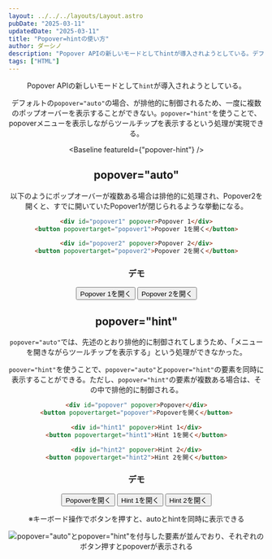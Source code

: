 ```yaml
---
layout: ../../../layouts/Layout.astro
pubDate: "2025-03-11"
updatedDate: "2025-03-11"
title: "Popover=hintの使い方"
author: ダーシノ
description: "Popover APIの新しいモードとしてhintが導入されようとしている。デフォルトのpopover=autoの場合、が排他的に制御されるため、一度に複数のポップオーバーを表示することができない。popover=hintを使うことで、popoverメニューを表示しながらツールチップを表示するという処理が実現できる。"
tags: ["HTML"]
---
```



<Header {...frontmatter} />

Popover APIの新しいモードとして`hint`が導入されようとしている。

デフォルトの`popover="auto"`の場合、が排他的に制御されるため、一度に複数のポップオーバーを表示することができない。`popover="hint"`を使うことで、popoverメニューを表示しながらツールチップを表示するという処理が実現できる。

<Baseline featureId={"popover-hint"} />

## popover="auto"

以下のようにポップオーバーが複数ある場合は排他的に処理され、Popover2を開くと、すでに開いていたPopover1が閉じられるような挙動になる。
```html
<div id="popover1" popover>Popover 1</div>
<button popovertarget="popover1">Popover 1を開く</button>

<div id="popover2" popover>Popover 2</div>
<button popovertarget="popover2">Popover 2を開く</button>
```

### デモ

<seciton id="demo1">
  <div class="popover" id="popover1" popover="auto" style="position-anchor: --popover1;">Popover 1</div>
  <button popovertarget="popover1" style="anchor-name: --popover1;">Popover 1を開く</button>

  <div class="popover" id="popover2" popover="auto" style="position-anchor: --popover2;">Popover 2</div>
  <button popovertarget="popover2" style="anchor-name: --popover2;">Popover 2を開く</button>
</seciton>

## popover="hint"

`popover="auto"`では、先述のとおり排他的に制御されてしまうため、「メニューを開きながらツールチップを表示する」という処理ができなかった。

`poover="hint"`を使うことで、`popover="auto"`と`popover="hint"`の要素を同時に表示することができる。ただし、`popover="hint"`の要素が複数ある場合は、その中で排他的に制御される。

```html
<div id="popover" popover>Popover</div>
<button popovertarget="popover">Popoverを開く</button>

<div id="hint1" popover>Hint 1</div>
<button popovertarget="hint1">Hint 1を開く</button>

<div id="hint2" popover>Hint 2</div>
<button popovertarget="hint2">Hint 2を開く</button>
```

### デモ

<seciton id="demo2">
  <div class="popover" id="popoverinhint" popover="auto" style="position-anchor: --popover3;">Popover</div>
  <button popovertarget="popoverinhint" style="anchor-name: --popover3;">Popoverを開く</button>

  <div class="popover" id="hint1" popover="hint" style="position-anchor: --hint1;">Hint 1</div>
  <button popovertarget="hint1" style="anchor-name: --hint1;">Hint 1を開く</button>

  <div class="popover" id="hint2" popover="hint" style="position-anchor: --hint2;">Hint 2</div>
  <button popovertarget="hint2" style="anchor-name: --hint2;">Hint 2を開く</button>
</seciton>


<style>{`
.popover {
  position: absolute;
  top: anchor(bottom);
  left: anchor(left);
}

[popover] {
  margin: 0;
  margin-top: .5rem;
}
`}</style>

※キーボード操作でボタンを押すと、autoとhintを同時に表示できる

![popover="auto"とpopover="hint"を付与した要素が並んでおり、それぞれのボタン押すとpopoverが表示される](./_hint.gif)

